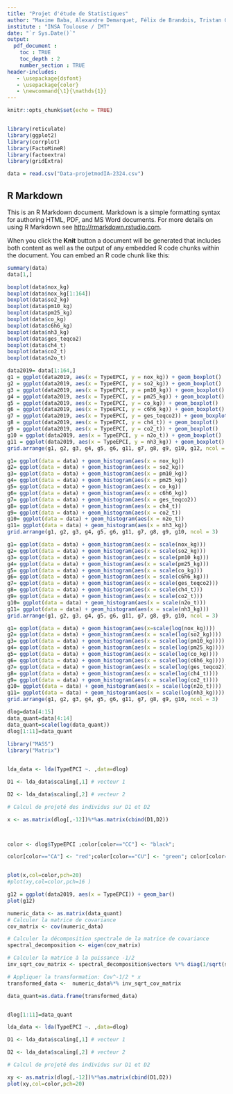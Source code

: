 ```yaml
---
title: "Projet d'étude de Statistiques"
author: "Maxime Baba, Alexandre Demarquet, Félix de Brandois, Tristan Gay"
institute : "INSA Toulouse / IMT"
date: "`r Sys.Date()`"
output: 
  pdf_document :
    toc : TRUE
    toc_depth : 2
    number_section : TRUE
header-includes:
   - \usepackage{dsfont}
   - \usepackage{color}
   - \newcommand{\1}{\mathds{1}}
---
```


```r
knitr::opts_chunk$set(echo = TRUE)


library(reticulate)
library(ggplot2)
library(corrplot)
library(FactoMineR)
library(factoextra)
library(gridExtra)

data = read.csv("Data-projetmodIA-2324.csv")
```

## R Markdown

This is an R Markdown document. Markdown is a simple formatting syntax for authoring HTML, PDF, and MS Word documents. For more details on using R Markdown see <http://rmarkdown.rstudio.com>.

When you click the **Knit** button a document will be generated that includes both content as well as the output of any embedded R code chunks within the document. You can embed an R code chunk like this:

```r

summary(data)
data[1,]
```

```r
boxplot(data$nox_kg)
boxplot(data$nox_kg[1:164])
boxplot(data$so2_kg)
boxplot(data$pm10_kg)
boxplot(data$pm25_kg)
boxplot(data$co_kg)
boxplot(data$c6h6_kg)
boxplot(data$nh3_kg)
boxplot(data$ges_teqco2)
boxplot(data$ch4_t)
boxplot(data$co2_t)
boxplot(data$n2o_t)
```

```r
data2019= data[1:164,]
g1 = ggplot(data2019, aes(x = TypeEPCI, y = nox_kg)) + geom_boxplot()
g2 = ggplot(data2019, aes(x = TypeEPCI, y = so2_kg)) + geom_boxplot()
g3 = ggplot(data2019, aes(x = TypeEPCI, y = pm10_kg)) + geom_boxplot()
g4 = ggplot(data2019, aes(x = TypeEPCI, y = pm25_kg)) + geom_boxplot()
g5 = ggplot(data2019, aes(x = TypeEPCI, y = co_kg)) + geom_boxplot()
g6 = ggplot(data2019, aes(x = TypeEPCI, y = c6h6_kg)) + geom_boxplot()
g7 = ggplot(data2019, aes(x = TypeEPCI, y = ges_teqco2)) + geom_boxplot()
g8 = ggplot(data2019, aes(x = TypeEPCI, y = ch4_t)) + geom_boxplot()
g9 = ggplot(data2019, aes(x = TypeEPCI, y = co2_t)) + geom_boxplot()
g10 = ggplot(data2019, aes(x = TypeEPCI, y = n2o_t)) + geom_boxplot()
g11 = ggplot(data2019, aes(x = TypeEPCI, y = nh3_kg)) + geom_boxplot()
grid.arrange(g1, g2, g3, g4, g5, g6, g11, g7, g8, g9, g10, g12, ncol = 3)

```

```r
g1= ggplot(data = data) + geom_histogram(aes(x = nox_kg))
g2= ggplot(data = data) + geom_histogram(aes(x = so2_kg))
g3= ggplot(data = data) + geom_histogram(aes(x = pm10_kg))
g4= ggplot(data = data) + geom_histogram(aes(x = pm25_kg))
g5= ggplot(data = data) + geom_histogram(aes(x = co_kg))
g6= ggplot(data = data) + geom_histogram(aes(x = c6h6_kg))
g7= ggplot(data = data) + geom_histogram(aes(x = ges_teqco2))
g8= ggplot(data = data) + geom_histogram(aes(x = ch4_t))
g9= ggplot(data = data) + geom_histogram(aes(x = co2_t))
g10= ggplot(data = data) + geom_histogram(aes(x = n2o_t))
g11= ggplot(data = data) + geom_histogram(aes(x = nh3_kg))
grid.arrange(g1, g2, g3, g4, g5, g6, g11, g7, g8, g9, g10, ncol = 3)

```


```r

g1= ggplot(data = data) + geom_histogram(aes(x = scale(nox_kg)))
g2= ggplot(data = data) + geom_histogram(aes(x = scale(so2_kg)))
g3= ggplot(data = data) + geom_histogram(aes(x = scale(pm10_kg)))
g4= ggplot(data = data) + geom_histogram(aes(x = scale(pm25_kg)))
g5= ggplot(data = data) + geom_histogram(aes(x = scale(co_kg)))
g6= ggplot(data = data) + geom_histogram(aes(x = scale(c6h6_kg)))
g7= ggplot(data = data) + geom_histogram(aes(x = scale(ges_teqco2)))
g8= ggplot(data = data) + geom_histogram(aes(x = scale(ch4_t)))
g9= ggplot(data = data) + geom_histogram(aes(x = scale(co2_t)))
g10= ggplot(data = data) + geom_histogram(aes(x = scale(n2o_t)))
g11= ggplot(data = data) + geom_histogram(aes(x = scale(nh3_kg)))
grid.arrange(g1, g2, g3, g4, g5, g6, g11, g7, g8, g9, g10, ncol = 3)
```

```r
g1= ggplot(data = data) + geom_histogram(aes(x=scale(log(nox_kg))))
g2= ggplot(data = data) + geom_histogram(aes(x = scale(log(so2_kg))))
g3= ggplot(data = data) + geom_histogram(aes(x = scale(log(pm10_kg))))
g4= ggplot(data = data) + geom_histogram(aes(x = scale(log(pm25_kg))))
g5= ggplot(data = data) + geom_histogram(aes(x = scale(log(co_kg))))
g6= ggplot(data = data) + geom_histogram(aes(x = scale(log(c6h6_kg))))
g7= ggplot(data = data) + geom_histogram(aes(x = scale(log(ges_teqco2))))
g8= ggplot(data = data) + geom_histogram(aes(x = scale(log(ch4_t))))
g9= ggplot(data = data) + geom_histogram(aes(x = scale(log(co2_t))))
g10= ggplot(data = data) + geom_histogram(aes(x = scale(log(n2o_t))))
g11= ggplot(data = data) + geom_histogram(aes(x = scale(log(nh3_kg))))
grid.arrange(g1, g2, g3, g4, g5, g6, g11, g7, g8, g9, g10, ncol = 3)
```
```r
dlog=data[4:15]
data_quant=data[4:14]
data_quant=scale(log(data_quant))
dlog[1:11]=data_quant
  
library("MASS")
library("Matrix")


lda_data <- lda(TypeEPCI ~. ,data=dlog)

D1 <- lda_data$scaling[,1] # vecteur 1

D2 <- lda_data$scaling[,2] # vecteur 2

# Calcul de projeté des individus sur D1 et D2

x <- as.matrix(dlog[,-12])%*%as.matrix(cbind(D1,D2))



color <- dlog$TypeEPCI ;color[color=="CC"] <- "black";

color[color=="CA"] <- "red";color[color=="CU"] <- "green"; color[color=="Metropole"] <- "blue"


plot(x,col=color,pch=20)
#plot(xy,col=color,pch=16 )
```


```r


g12 = ggplot(data2019, aes(x = TypeEPCI)) + geom_bar()
plot(g12)

numeric_data <- as.matrix(data_quant)
# Calculer la matrice de covariance
cov_matrix <- cov(numeric_data)

# Calculer la décomposition spectrale de la matrice de covariance
spectral_decomposition <- eigen(cov_matrix)

# Calculer la matrice à la puissance -1/2
inv_sqrt_cov_matrix <- spectral_decomposition$vectors %*% diag(1/sqrt(spectral_decomposition$values)) %*% t(spectral_decomposition$vectors)

# Appliquer la transformation: Cov^-1/2 * x
transformed_data <-  numeric_data%*% inv_sqrt_cov_matrix

data_quant=as.data.frame(transformed_data)


dlog[1:11]=data_quant

lda_data <- lda(TypeEPCI ~. ,data=dlog)

D1 <- lda_data$scaling[,1] # vecteur 1

D2 <- lda_data$scaling[,2] # vecteur 2

# Calcul de projeté des individus sur D1 et D2

xy <- as.matrix(dlog[,-12])%*%as.matrix(cbind(D1,D2))
plot(xy,col=color,pch=20)

```